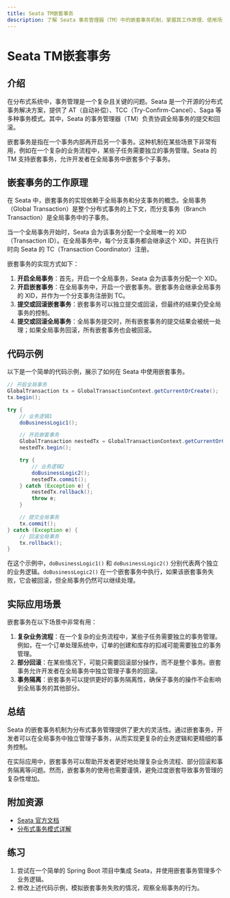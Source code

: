 ```yaml
---
title: Seata TM嵌套事务
description: 了解 Seata 事务管理器（TM）中的嵌套事务机制，掌握其工作原理、使用场景以及如何在实际项目中应用。
---
```


# Seata TM嵌套事务

## 介绍

在分布式系统中，事务管理是一个复杂且关键的问题。Seata 是一个开源的分布式事务解决方案，提供了 AT（自动补偿）、TCC（Try-Confirm-Cancel）、Saga 等多种事务模式。其中，Seata 的事务管理器（TM）负责协调全局事务的提交和回滚。

嵌套事务是指在一个事务内部再开启另一个事务。这种机制在某些场景下非常有用，例如在一个复杂的业务流程中，某些子任务需要独立的事务管理。Seata 的 TM 支持嵌套事务，允许开发者在全局事务中嵌套多个子事务。

## 嵌套事务的工作原理

在 Seata 中，嵌套事务的实现依赖于全局事务和分支事务的概念。全局事务（Global Transaction）是整个分布式事务的上下文，而分支事务（Branch Transaction）是全局事务中的子事务。

当一个全局事务开始时，Seata 会为该事务分配一个全局唯一的 XID（Transaction ID）。在全局事务中，每个分支事务都会继承这个 XID，并在执行时向 Seata 的 TC（Transaction Coordinator）注册。

嵌套事务的实现方式如下：

1. **开启全局事务**：首先，开启一个全局事务，Seata 会为该事务分配一个 XID。
2. **开启嵌套事务**：在全局事务中，开启一个嵌套事务。嵌套事务会继承全局事务的 XID，并作为一个分支事务注册到 TC。
3. **提交或回滚嵌套事务**：嵌套事务可以独立提交或回滚，但最终的结果仍受全局事务的控制。
4. **提交或回滚全局事务**：全局事务提交时，所有嵌套事务的提交结果会被统一处理；如果全局事务回滚，所有嵌套事务也会被回滚。

## 代码示例

以下是一个简单的代码示例，展示了如何在 Seata 中使用嵌套事务。

```java
// 开启全局事务
GlobalTransaction tx = GlobalTransactionContext.getCurrentOrCreate();
tx.begin();

try {
    // 业务逻辑1
    doBusinessLogic1();

    // 开启嵌套事务
    GlobalTransaction nestedTx = GlobalTransactionContext.getCurrentOrCreate();
    nestedTx.begin();

    try {
        // 业务逻辑2
        doBusinessLogic2();
        nestedTx.commit();
    } catch (Exception e) {
        nestedTx.rollback();
        throw e;
    }

    // 提交全局事务
    tx.commit();
} catch (Exception e) {
    // 回滚全局事务
    tx.rollback();
}
```

在这个示例中，`doBusinessLogic1()` 和 `doBusinessLogic2()` 分别代表两个独立的业务逻辑。`doBusinessLogic2()` 在一个嵌套事务中执行，如果该嵌套事务失败，它会被回滚，但全局事务仍然可以继续处理。

## 实际应用场景

嵌套事务在以下场景中非常有用：

1. **复杂业务流程**：在一个复杂的业务流程中，某些子任务需要独立的事务管理。例如，在一个订单处理系统中，订单的创建和库存的扣减可能需要独立的事务管理。
2. **部分回滚**：在某些情况下，可能只需要回滚部分操作，而不是整个事务。嵌套事务允许开发者在全局事务中独立管理子事务的回滚。
3. **事务隔离**：嵌套事务可以提供更好的事务隔离性，确保子事务的操作不会影响到全局事务的其他部分。

## 总结

Seata 的嵌套事务机制为分布式事务管理提供了更大的灵活性。通过嵌套事务，开发者可以在全局事务中独立管理子事务，从而实现更复杂的业务逻辑和更精细的事务控制。

在实际应用中，嵌套事务可以帮助开发者更好地处理复杂业务流程、部分回滚和事务隔离等问题。然而，嵌套事务的使用也需要谨慎，避免过度嵌套导致事务管理的复杂性增加。

## 附加资源

- [Seata 官方文档](https://seata.io/zh-cn/docs/overview/what-is-seata.html)
- [分布式事务模式详解](https://dubbo.apache.org/zh/docs/advanced/distributed-transaction/)

## 练习

1. 尝试在一个简单的 Spring Boot 项目中集成 Seata，并使用嵌套事务管理多个业务逻辑。
2. 修改上述代码示例，模拟嵌套事务失败的情况，观察全局事务的行为。

